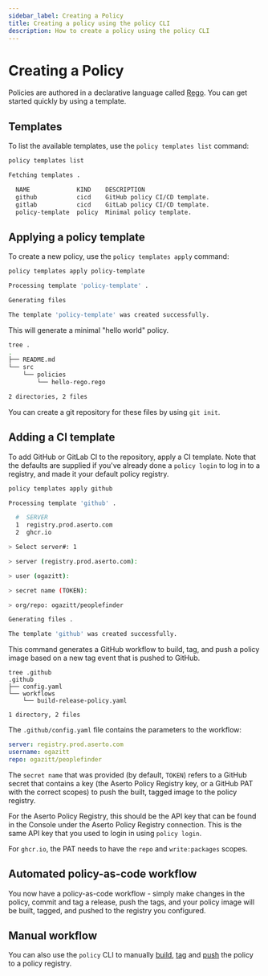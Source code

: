 ```yaml
---
sidebar_label: Creating a Policy
title: Creating a policy using the policy CLI
description: How to create a policy using the policy CLI
---
```


# Creating a Policy

Policies are authored in a declarative language called [Rego](https://www.openpolicyagent.org/docs/latest/policy-language/). You can get started quickly by using a template.

## Templates

To list the available templates, use the `policy templates list` command:

```bash
policy templates list

Fetching templates .

  NAME             KIND    DESCRIPTION
  github           cicd    GitHub policy CI/CD template.
  gitlab           cicd    GitLab policy CI/CD template.
  policy-template  policy  Minimal policy template.
```

## Applying a policy template

To create a new policy, use the `policy templates apply` command:

```bash
policy templates apply policy-template

Processing template 'policy-template' .

Generating files

The template 'policy-template' was created successfully.
```

This will generate a minimal "hello world" policy.

```bash
tree .
.
├── README.md
└── src
    └── policies
        └── hello-rego.rego

2 directories, 2 files
```

You can create a git repository for these files by using `git init`.

## Adding a CI template

To add GitHub or GitLab CI to the repository, apply a CI template. Note that the defaults are supplied if you've already done a `policy login` to log in to a registry, and made it your default policy registry.

```bash
policy templates apply github

Processing template 'github' .

  #  SERVER
  1  registry.prod.aserto.com
  2  ghcr.io

> Select server#: 1

> server (registry.prod.aserto.com):

> user (ogazitt):

> secret name (TOKEN):

> org/repo: ogazitt/peoplefinder

Generating files .

The template 'github' was created successfully.
```

This command generates a GitHub workflow to build, tag, and push a policy image based on a new tag event that is pushed to GitHub.

```
tree .github
.github
├── config.yaml
└── workflows
    └── build-release-policy.yaml

1 directory, 2 files
```

The `.github/config.yaml` file contains the parameters to the workflow:
```yaml
server: registry.prod.aserto.com
username: ogazitt
repo: ogazitt/peoplefinder
```

The `secret name` that was provided (by default, `TOKEN`) refers to a GitHub secret that contains a key (the Aserto Policy Registry key, or a GitHub PAT with the correct scopes) to push the built, tagged image to the policy registry.

For the Aserto Policy Registry, this should be the API key that can be found in the Console under the Aserto Policy Registry connection. This is the same API key that you used to login in using `policy login`.

For `ghcr.io`, the PAT needs to have the `repo` and `write:packages` scopes.

## Automated policy-as-code workflow

You now have a policy-as-code workflow - simply make changes in the policy, commit and tag a release, push the tags, and your policy image will be built, tagged, and pushed to the registry you configured.

## Manual workflow

You can also use the `policy` CLI to manually [build](/docs/command-line-interface/policy-cli/build), [tag](/docs/command-line-interface/policy-cli/tag) and [push](/docs/command-line-interface/policy-cli/push) the policy to a policy registry.
